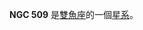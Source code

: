{{NGCInfoBox|NGCID=NGC 509|發現者=阿爾伯特·馬爾夫|發現日期=1864年10月1日|其他編號=UGC 932, MCG 1-4-45,ZWG 411.43|曆元=J2000.0|赤經=1時23分24.1秒
|赤緯=9°26'0"|星座=雙魚座|星體=星系|星等=13.7|表面亮度=13.5|藍等=14.6}}

'''NGC 509''' 是[[雙魚座|雙魚座]]的一個[[星系|星系]]。

{{NGCReference|509}}
{{Catalogs|NGC=509}}

{{Galaxy-stub}}